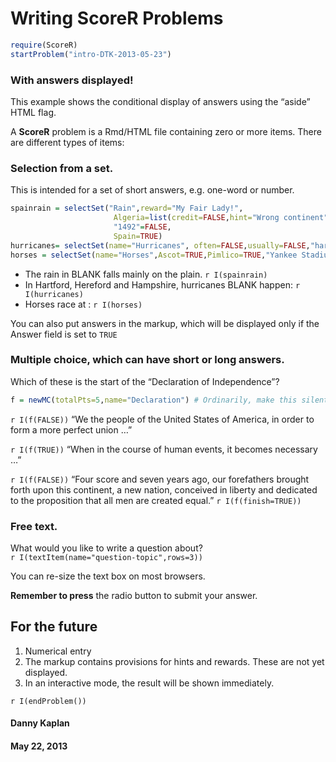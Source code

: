 Writing ScoreR Problems
========================================================

```r
require(ScoreR)
startProblem("intro-DTK-2013-05-23")
```

<aside>

### With answers displayed!
This example shows the conditional display of answers using the "aside" HTML flag.</aside>

A **ScoreR** problem is a Rmd/HTML file containing zero or more items.  There are different types of items:


### Selection from a set.

This is intended for a set of short answers, e.g. one-word or number.

```r
spainrain = selectSet("Rain",reward="My Fair Lady!",
                       Algeria=list(credit=FALSE,hint="Wrong continent"),
                       "1492"=FALSE,
                       Spain=TRUE)
hurricanes= selectSet(name="Hurricanes", often=FALSE,usually=FALSE,"hardly ever"=TRUE)
horses = selectSet(name="Horses",Ascot=TRUE,Pimlico=TRUE,"Yankee Stadium"=FALSE)
```

* The rain in BLANK falls mainly on the plain. `r I(spainrain)`
* In Hartford, Hereford and Hampshire, hurricanes BLANK happen: `r I(hurricanes)`
* Horses race at : `r I(horses)`

<aside>You can also put answers in the markup, which will be displayed only if the Answer field is set to `TRUE`</aside>

### Multiple choice, which can have short or long answers.

Which of these is the start of the "Declaration of Independence"?

```r
f = newMC(totalPts=5,name="Declaration") # Ordinarily, make this silent
```
`r I(f(FALSE))` "We the people of the United States of America, in order to form a more perfect union ..."

`r I(f(TRUE))` "When in the course of human events, it becomes necessary ..."

`r I(f(FALSE))` "Four score and seven years ago, our forefathers brought forth upon this continent, a new nation, conceived in liberty and dedicated to the proposition that all men are created equal." 
`r I(f(finish=TRUE))`

### Free text.

What would you like to write a question about?     
`r I(textItem(name="question-topic",rows=3))`

You can re-size the text box on most browsers.  

**Remember to press** the radio button to submit your answer.

## For the future

1. Numerical entry
2. The markup contains provisions for hints and rewards.  These are not yet displayed.
3. In an interactive mode, the result will be shown immediately.

`r I(endProblem())`

#### Danny Kaplan
#### May 22, 2013